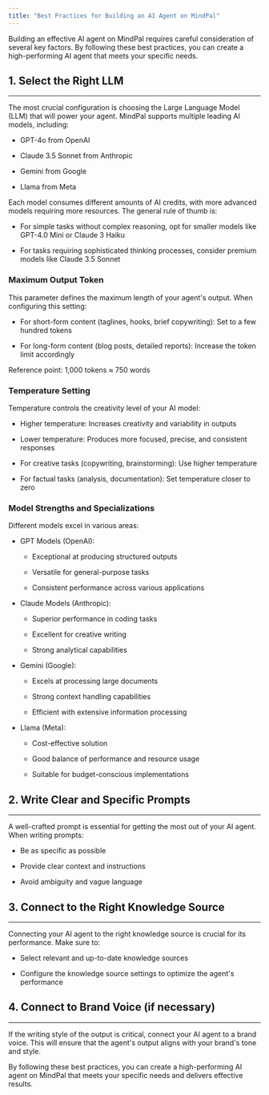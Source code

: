 ```yaml
---
title: "Best Practices for Building an AI Agent on MindPal"
---
```


Building an effective AI agent on MindPal requires careful consideration of several key factors. By following these best practices, you can create a high-performing AI agent that meets your specific needs.

## 1. Select the Right LLM

***

The most crucial configuration is choosing the Large Language Model (LLM) that will power your agent. MindPal supports multiple leading AI models, including:

* GPT-4o from OpenAI

* Claude 3.5 Sonnet from Anthropic

* Gemini from Google

* Llama from Meta

Each model consumes different amounts of AI credits, with more advanced models requiring more resources. The general rule of thumb is:

* For simple tasks without complex reasoning, opt for smaller models like GPT-4.0 Mini or Claude 3 Haiku

* For tasks requiring sophisticated thinking processes, consider premium models like Claude 3.5 Sonnet

### Maximum Output Token

This parameter defines the maximum length of your agent's output. When configuring this setting:

* For short-form content (taglines, hooks, brief copywriting): Set to a few hundred tokens

* For long-form content (blog posts, detailed reports): Increase the token limit accordingly

Reference point: 1,000 tokens ≈ 750 words

### Temperature Setting

Temperature controls the creativity level of your AI model:

* Higher temperature: Increases creativity and variability in outputs

* Lower temperature: Produces more focused, precise, and consistent responses

* For creative tasks (copywriting, brainstorming): Use higher temperature

* For factual tasks (analysis, documentation): Set temperature closer to zero

### Model Strengths and Specializations

Different models excel in various areas:

* GPT Models (OpenAI):

  * Exceptional at producing structured outputs

  * Versatile for general-purpose tasks

  * Consistent performance across various applications

* Claude Models (Anthropic):

  * Superior performance in coding tasks

  * Excellent for creative writing

  * Strong analytical capabilities

* Gemini (Google):

  * Excels at processing large documents

  * Strong context handling capabilities

  * Efficient with extensive information processing

* Llama (Meta):

  * Cost-effective solution

  * Good balance of performance and resource usage

  * Suitable for budget-conscious implementations

## 2. Write Clear and Specific Prompts

***

A well-crafted prompt is essential for getting the most out of your AI agent. When writing prompts:

* Be as specific as possible

* Provide clear context and instructions

* Avoid ambiguity and vague language

## 3. Connect to the Right Knowledge Source

***

Connecting your AI agent to the right knowledge source is crucial for its performance. Make sure to:

* Select relevant and up-to-date knowledge sources

* Configure the knowledge source settings to optimize the agent's performance

## 4. Connect to Brand Voice (if necessary)

***

If the writing style of the output is critical, connect your AI agent to a brand voice. This will ensure that the agent's output aligns with your brand's tone and style.

By following these best practices, you can create a high-performing AI agent on MindPal that meets your specific needs and delivers effective results.